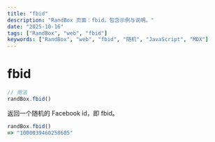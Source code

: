 ```yaml
---
title: "fbid"
description: "RandBox 页面：fbid，包含示例与说明。"
date: "2025-10-16"
tags: ["RandBox", "web", "fbid"]
keywords: ["RandBox", "web", "fbid", "随机", "JavaScript", "MDX"]
---
```


# fbid

```js
// 用法
randBox.fbid()
```

返回一个随机的 Facebook id，即 fbid。

```js
randBox.fbid()
=> "1000039460258605"
```
